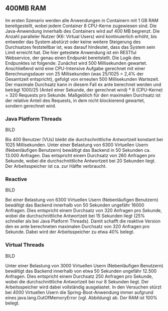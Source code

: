 ## 400MB RAM

Im ersten Szenario werden alle Anwendungen in Containern mit 1 GB RAM bereitgestellt, wobei
jedem Container 8 CPU-Kerne zugewiesen sind. Die Java-Anwendung innerhalb des Containers wird
auf 400 MB begrenzt. Die Anzahl paralleler Nutzer (K6: Virtual Users) wird kontinuierlich erhöht,
bis entweder das System abstürzt oder keine weitere Steigerung des Durchsatzes feststellbar ist,
was darauf hindeutet, dass das System sein Limit erreicht hat.
Die hier getestete Anwendung ist ein RESTful Webservice, der genau einen Endpunkt bereitstellt.
Die Logik des Endpunktes ist folgende: Zunächst wird 500 Millisekunden gewartet. Anschließend wird
eine CPU-Intensive Aufgabe gerechnet mit einer Berechnungsdauer von 25 Millisekunden
(was 25/1025 = 2,4% der Gesamtzeit entspricht), gefolgt von erneuten 500 Millisekunden Wartezeit.
Der maximale Durchsatz kann in diesem Fall ex ante berechnet werden und beträgt 1000/25
(Anteil einer Sekunde, der gerechnet wird) \* 8 (CPU-Kerne) = 320 Requests pro Sekunde.
Maßgeblich für den maximalen Durchsatz ist der relative Anteil des Requests, in dem nicht blockierend
gewartet, sondern gerechnet wird.

### Java Platform Threads

BILD

Bis 400 Benutzer (VUs) bleibt die durchschnittliche Antwortzeit konstant bei 1025 Millisekunden.
Unter einer Belastung von 6300 Virtuellen Usern (Nebenläufigen Benutzern) bewältigt das Backend in
50 Sekunden ca. 13.000 Anfragen. Das entspricht einem Durchsatz von 260 Anfragen pro Sekunde, wobei
die durchschnittliche Antwortzeit bei 20 Sekunden liegt. Der Arbeitsspeicher ist ca. zur Hälfte verbraucht.

### Reactive

BILD

Bei einer Belastung von 6300 Virtuellen Usern (Nebenläufigen Benutzern) bewältigt das Backend innerhalb
von 50 Sekunden ungefähr 16000 Anfragen. Dies entspricht einem Durchsatz von 320 Anfragen pro Sekunde,
wobei die durchschnittliche Antwortzeit bei 15 Sekunden liegt (25% schneller als bei Java Platform Threads).
Damit schafft die reaktive Version den ex ante berechneten maximalen Durchsatz von 320 Anfragen pro Sekunde.
Dabei wird der Arbeitsspeicher zu etwa 40% belegt.

### Virtual Threads

BILD

Unter einer Belastung von 3000 Virtuellen Usern (Nebenläufigen Benutzern) bewältigt das Backend innerhalb von
etwa 50 Sekunden ungefähr 12.500 Anfragen. Dies entspricht einem Durchsatz 250 Anfragen pro Sekunde, wobei die
durchschnittliche Antwortzeit bei nur 8 Sekunden liegt. Der Arbeitsspeicher wird dabei vollständig ausgelastet.
In den Versuchen stürzt bei 4000 Virtuellen Usern die Spring-Boot-Anwendung immer aufgrund eines
java.lang.OutOfMemoryError (vgl. Abbildung) ab. Der RAM ist 100% belegt.
